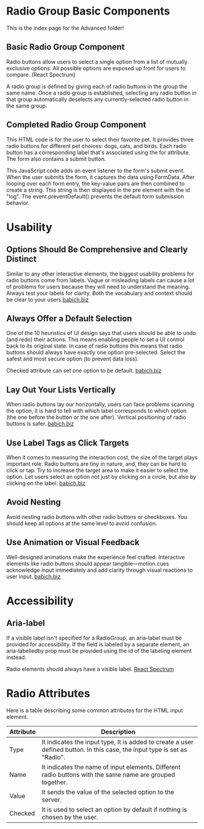 
# Radio Group Basic Components

This is the index page for the Advanced folder!

## Basic Radio Group Component

Radio buttons allow users to select a single option from a list of mutually exclusive options. All possible options are exposed up front for users to compare. (React Spectrum)

A radio group is defined by giving each of radio buttons in the group the same name. Once a radio group is established, selecting any radio button in that group automatically deselects any currently-selected radio button in the same group.

<BasicRadioGroup />

## Completed Radio Group Component

This HTML code is for the user to select their favorite pet. It provides three radio buttons for different pet choices: dogs, cats, and birds. Each radio button has a corresponding label that's associated using the for attribute. The form also contains a submit button.


This JavaScript code adds an event listener to the form's submit event. When the user submits the form, it captures the data using FormData. After looping over each form entry, the key-value pairs are then combined to create a string. This string is then displayed in the pre element with the id "log". The event.preventDefault() prevents the default form submission behavior.

<CompletedRadioGroup />

# Usability


## Options Should Be Comprehensive and Clearly Distinct 
Similar to any other interactive elements, the biggest usability problems for radio buttons come from labels. Vague or misleading labels can cause a lot of problems for users because they will need to understand the meaning. Always test your labels for clarity. Both the vocabulary and context should be clear to your users.[babich.biz](https://babich.biz/radio-buttons-ux-design/)



## Always Offer a Default Selection
One of the 10 heuristics of UI design says that users should be able to undo (and redo) their actions. This means enabling people to set a UI control back to its original state. In case of radio buttons this means that radio buttons should always have exactly one option pre-selected. Select the safest and most secure option (to prevent data loss).

Checked attribute can set one option to be default. [babich.biz](https://babich.biz/radio-buttons-ux-design/)
<DefaultRadioGroup />

## Lay Out Your Lists Vertically

When radio buttons lay our horizontally, users can face problems scanning the option, it is hard to tell with which label corresponds to which option (the one before the button or the one after). Vertical positioning of radio buttons is safer. [babich.biz](https://babich.biz/radio-buttons-ux-design/)

<VerticalRadioGroup />

## Use Label Tags as Click Targets

When it comes to measuring the interaction cost, the size of the target plays important role. Radio buttons are tiny in nature, and, they can be hard to click or tap. Try to increase the target area to make it easier to select the option. Let users select an option not just by clicking on a circle, but also by clicking on the label. [babich.biz](https://babich.biz/radio-buttons-ux-design/)

## Avoid Nesting

Avoid nesting radio buttons with other radio buttons or checkboxes. You should keep all options at the same level to avoid confusion.

## Use Animation or Visual Feedback

Well-designed animations make the experience feel crafted. Interactive elements like radio buttons should appear tangible—motion cues acknowledge input immediately and add clarity through visual reactions to user input. [babich.biz](https://babich.biz/radio-buttons-ux-design/)
  

# Accessibility

## Aria-label
If a visible label isn't specified for a RadioGroup, an aria-label must be provided for accessibility. If the field is labeled by a separate element, an aria-labelledby prop must be provided using the id of the labeling element instead.

Radio elements should always have a visible label. [React Spectrum](https://react-spectrum.adobe.com/react-spectrum/RadioGroup.html#accessibility)

<AriaLabelRadioGroup />

# Radio Attributes

Here is a table describing some common attributes for the HTML input element.

| Attribute | Description                                                                                                              |
|-----------|--------------------------------------------------------------------------------------------------------------------------|
| Type      | It indicates the input type, It is added to create a user defined button. In this case, the input type is set as "Radio".|
| Name      | It indicates the name of input elements. Different radio buttons with the same name are grouped together.                |
| Value     | It sends the value of the selected option to the server.                                                                 |
| Checked   | It is used to select an option by default if nothing is chosen by the user.                                              |


